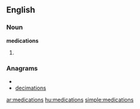 ==English==

===Noun===
'''medications'''

# {{plural of|[[medication]]}}

===Anagrams===
* {{alphagram|acdeiimnost}}
* [[decimations#English|decimations]]

[[ar:medications]]
[[hu:medications]]
[[simple:medications]]